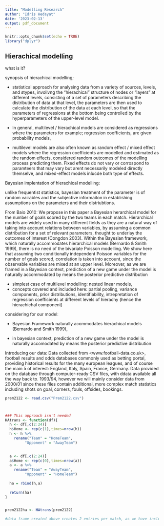 ```yaml
---
title: "Modelling Research"
author: "Idris Hedayat"
date: '2023-02-13'
output: pdf_document
---
```


```r
knitr::opts_chunk$set(echo = TRUE)
library("dplyr")
```

## Hierachical modelling

what is it?

synopsis of hierachical modelling;



- statistical approach for analysing data from a variety of sources, levels, and stypes, involivng the "hierachical" structure of nodes or "layers" at different levels, consisting of a set of parameters describing the distribution of data at that level, the parameters are then used to calculate the distribution of the data at each level, so that the parameters of regressions at the bottom being controlled by the hyperparameters of the upper-level model.

- In general, multilevel / hierachical models are considered as regressions where the parameters for example; regression coefficients, are given probability models, 

- multilevel models are also often known as random effect / mixed effect models where the regression coefficients are modelled and estimated as the random effects, considered random outcomes of the modelling process predicting them. Fixed effects do not vary or corrospond to paramteers that may vary but arent necessarily modeled directly themselve, and mixed-effect models inlucde both type of effects.

Bayesian implentation of hierachical modelling:

unlike frequentist statistics, bayesian treatment of the parameter is of random vairables and the subjective informaiton in establishing assumptions on the parameters and their distriubtions.



From Baio 2010:
We propose in this paper a Bayesian herarchical model for the number of
goals scored by the two teams in each match. Hierarchical models are widely
used in many different fields as they are a natural way of taking into account
relations between variables, by assuming a common distribution for a set of
relevant parameters, thought to underlay the outcomes of interest (Congdon
2003).
Within the Bayesian framework, which naturally accommodates hierarchical
models (Bernardo & Smith 1999), there is no need of the bivariate Poisson
modelling. We show here that assuming two conditionally independent Poisson
variables for the number of goals scored, correlation is taken into account, since
the observable variables are mixed at an upper level. Moreover, as we are framed
in a Bayesian context, prediction of a new game under the model is naturally
accommodated by means the posterior predictive distribution
 


 
 

- simplest case of multilevel modelling: nested linear models, 
 - concepts covered and included here: partial pooling, variance components, prior distributions, identifiability, intrepretation of regression coefficients at different levels of hierachy (hence the hierachichal component)




considering for our model: 

 - Bayesian Framework naturally acommodates hierachical models (Bernardo and Smith 1999), 
 
 - in bayesian context, prediction of a new game under the model is naturally accomodated by means the posterior predictive distribution
 
 

Introducing our data:
Data collected from <www.football-data.co.uk>, football results and odds databases commonly used as betting portal, providing historical results for the many european leagues, and of course the main 5 of interest: England, Italy, Spain, France, Germany. Data provided on the database through computer-ready CSV files, with ddata available all the way back to. 1993/94, however we will mainly consider data from 2000/01 since these files contain additional, more complex match statistics including shots on goal, corners, fouls, offsides, bookings.

```r
prem2122 <- read.csv("Prem2122.csv")



### This approach isn't needed
HAtrans <- function(df){
  h <- df[,c(2:24)] 
  h$Home <- rep(c(1),times=nrow(h))
  h <- h %>%
    rename("Team" = "HomeTeam", 
         "Opponent" = "AwayTeam") 
  

  a <- df[,c(2:24)] 
  a$Home <- rep(c(0),times=nrow(a))
  a <- a %>%
    rename("Team" = "AwayTeam", 
         "Opponent" = "HomeTeam") 
  
  ha = rbind(h,a)
  
  return(ha)
}


prem2122ha <- HAtrans(prem2122)

#data frame created above creates 2 entries per match, as we have included a new $Home varioable (1,0), so we can replace hometeam and awayteam column with team and opponent.

```



```r

```

